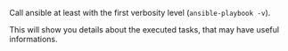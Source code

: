 <Tip>

Call ansible at least with the first verbosity level (`ansible-playbook -v`).

This will show you details about the executed tasks, that may have useful informations.

</Tip>
